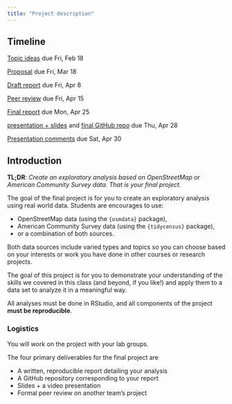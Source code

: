 ```yaml
---
title: "Project description"
---
```


## Timeline

[Topic ideas](#topic-ideas) due Fri, Feb 18

[Proposal](#project-proposal) due Fri, Mar 18

[Draft report](#draft-report) due Fri, Apr 8

[Peer review](#peer-review) due Fri, Apr 15

[Final report](#written-report) due Mon, Apr 25

[presentation + slides](#video-presentation--slides) and [final GitHub repo](#reproducibility---organization) due Thu, Apr 28

[Presentation comments](#presentation-comments) due Sat, Apr 30

## Introduction

**TL;DR**: *Create an exploratory analysis based on OpenStreetMap or American Community Survey data. That is your final project.*

The goal of the final project is for you to create an exploratory analysis using real world data. Students are encourages to use:

-   OpenStreetMap data (using the `{osmdata}` package),
-   American Community Survey data (using the `{tidycensus}` package),
-   or a combination of both sources.

Both data sources include varied types and topics so you can choose based on your interests or work you have done in other courses or research projects.

The goal of this project is for you to demonstrate your understanding of the skills we covered in this class (and beyond, if you like!) and apply them to a data set to analyze it in a meaningful way.

All analyses must be done in RStudio, and all components of the project **must be reproducible**.

### Logistics

You will work on the project with your lab groups.

The four primary deliverables for the final project are

-   A written, reproducible report detailing your analysis
-   A GitHub repository corresponding to your report
-   Slides + a video presentation
-   Formal peer review on another team's project
